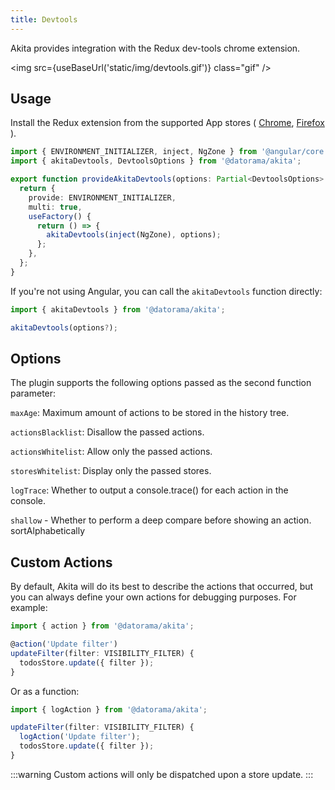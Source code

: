 ```yaml
---
title: Devtools
---
```



Akita provides integration with the Redux dev-tools chrome extension.

<img src={useBaseUrl('static/img/devtools.gif')} class="gif" />

## Usage

Install the Redux extension from the supported App stores ( [Chrome](https://chrome.google.com/webstore/detail/redux-devtools/lmhkpmbekcpmknklioeibfkpmmfibljd?hl=en), [Firefox](https://addons.mozilla.org/en-US/firefox/addon/reduxdevtools/) ).

```ts
import { ENVIRONMENT_INITIALIZER, inject, NgZone } from '@angular/core';
import { akitaDevtools, DevtoolsOptions } from '@datorama/akita';

export function provideAkitaDevtools(options: Partial<DevtoolsOptions> = {}) {
  return {
    provide: ENVIRONMENT_INITIALIZER,
    multi: true,
    useFactory() {
      return () => {
        akitaDevtools(inject(NgZone), options);
      };
    },
  };
}
```

If you're not using Angular, you can call the `akitaDevtools` function directly:

```ts
import { akitaDevtools } from '@datorama/akita';

akitaDevtools(options?);
```

## Options

The plugin supports the following options passed as the second function parameter:

`maxAge`: Maximum amount of actions to be stored in the history tree.

`actionsBlacklist`: Disallow the passed actions.

`actionsWhitelist`: Allow only the passed actions.

`storesWhitelist`: Display only the passed stores.

`logTrace`: Whether to output a console.trace() for each action in the console.

`shallow` - Whether to perform a deep compare before showing an action.
sortAlphabetically

## Custom Actions

By default, Akita will do its best to describe the actions that occurred, but you can always define your own actions for debugging purposes. For example:

```ts
import { action } from '@datorama/akita';

@action('Update filter')
updateFilter(filter: VISIBILITY_FILTER) {
  todosStore.update({ filter });
}
```

Or as a function:

```ts
import { logAction } from '@datorama/akita';

updateFilter(filter: VISIBILITY_FILTER) {
  logAction('Update filter');
  todosStore.update({ filter });
}
```

:::warning
Custom actions will only be dispatched upon a store update.
:::

